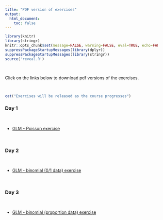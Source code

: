```yaml
---
title: "PDF version of exercises"
output: 
  html_document:
    toc: false
---
```


```r
library(knitr)
library(stringr)
knitr::opts_chunk$set(message=FALSE, warning=FALSE, eval=TRUE, echo=FALSE)
suppressPackageStartupMessages(library(dplyr))
suppressPackageStartupMessages(library(stringr))
source('reveal.R')
```

\  

Click on the links below to download pdf versions of the exercises. 

\  

```r
cat("Exercises will be released as the course progresses")
```

### Day 1

\  

 - [GLM - Poisson exercise](./exercises/GLM_1_Poisson_exercise_v2.pdf)

\  

### Day 2

\  

 - [GLM - binomial (0/1 data) exercise](./exercises/GLM_2_Binomial_exercise_v2.pdf)
 
 
\  

### Day 3

\  

- [GLM - binomial (proportion data) exercise](./exercises/GLM_3_BinomialProportions_exercise.pdf)

